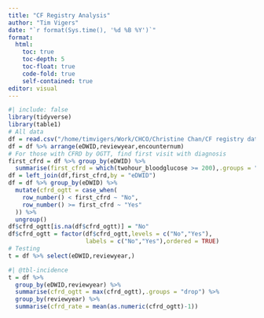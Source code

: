 ```yaml
---
title: "CF Registry Analysis"
author: "Tim Vigers"
date: "`r format(Sys.time(), '%d %B %Y')`"
format:
  html:
    toc: true
    toc-depth: 5
    toc-float: true
    code-fold: true
    self-contained: true
editor: visual
---
```


```r
#| include: false
library(tidyverse)
library(table1)
# All data
df = read.csv("/home/timvigers/Work/CHCO/Christine Chan/CF registry data/CFF19_encountersMerged_Del1.csv",na.strings = c("","N/A"))
df = df %>% arrange(eDWID,reviewyear,encounternum)
# For those with CFRD by OGTT, find first visit with diagnosis
first_cfrd = df %>% group_by(eDWID) %>% 
  summarise(first_cfrd = which(twohour_bloodglucose >= 200),.groups = "drop")
df = left_join(df,first_cfrd,by = "eDWID")
df = df %>% group_by(eDWID) %>% 
  mutate(cfrd_ogtt = case_when(
    row_number() < first_cfrd ~ "No",
    row_number() >= first_cfrd ~ "Yes"
  )) %>%
  ungroup()
df$cfrd_ogtt[is.na(df$cfrd_ogtt)] = "No"
df$cfrd_ogtt = factor(df$cfrd_ogtt,levels = c("No","Yes"),
                      labels = c("No","Yes"),ordered = TRUE)
# Testing
t = df %>% select(eDWID,reviewyear,)
```

```r
#| @tbl-incidence
t = df %>% 
  group_by(eDWID,reviewyear) %>% 
  summarise(cfrd_ogtt = max(cfrd_ogtt),.groups = "drop") %>% 
  group_by(reviewyear) %>%
  summarise(cfrd_rate = mean(as.numeric(cfrd_ogtt)-1))
```
